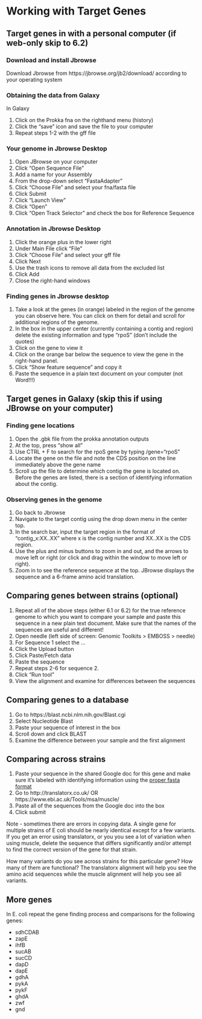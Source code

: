 # Working with Target Genes {#gene}

## Target genes in with a personal computer (if web-only skip to 6.2)

### Download and install Jbrowse

Download Jbrowse from https://jbrowse.org/jb2/download/ according to your operating system

### Obtaining the data from Galaxy

In Galaxy

1. Click on the Prokka fna on the righthand menu (history)
2. Click the "save" icon and save the file to your computer
3. Repeat steps 1-2 with the gff file

### Your genome in Jbrowse Desktop

1. Open JBrowse on your computer
2. Click "Open Sequence File"
3. Add a name for your Assembly
4. From the drop-down select "FastaAdapter"
5. Click "Choose File" and select your fna/fasta file
6. Click Submit
7. Click "Launch View"
8. Click "Open"
9. Click "Open Track Selector" and check the box for Reference Sequence

### Annotation in Jbrowse Desktop

1. Click the orange plus in the lower right
2. Under Main File click "File"
3. Click "Choose File" and select your gff file
4. Click Next
5. Use the trash icons to remove all data from the excluded list
6. Click Add
7. Close the right-hand windows

### Finding genes in Jbrowse desktop

1. Take a look at the genes (in orange) labeled in the region of the genome you can observe here. You can click on them for detail and scroll for additional regions of the genome.
2. In the box in the upper center (currently containing a contig and region) delete the existing information and type "rpoS" (don't include the quotes)
3. Click on the gene to view it
4. Click on the orange bar below the sequence to view the gene in the right-hand panel.
5. Click "Show feature sequence" and copy it 
6. Paste the sequence in a plain text document on your computer (not Word!!!)

## Target genes in Galaxy (skip this if using JBrowse on your computer)

### Finding gene locations

1. Open the .gbk file from the prokka annotation outputs
2. At the top, press “show all” 
3. Use CTRL + F to search for the rpoS gene by typing /gene="rpoS"
4. Locate the gene on the file and note the CDS position on the line immediately above the gene name
5. Scroll up the file to determine which contig the gene is located on. Before the genes are listed, there is a section of identifying information about the contig.

### Observing genes in the genome

1. Go back to Jbrowse
2. Navigate to the target contig using the drop down menu in the center top. 
3. In the search bar, input the target region in the format of “contig_x:XX..XX” where x is the contig number and XX..XX is the CDS region. 
4. Use the plus and minus buttons to zoom in and out, and the arrows to move left or right (or click and drag within the window to move left or right).
5. Zoom in to see the reference sequence at the top. JBrowse displays the sequence and a 6-frame amino acid translation.

## Comparing genes between strains (optional)

1. Repeat all of the above steps (either 6.1 or 6.2) for the true reference genome to which you want to compare your sample and paste this sequence in a new plain text document. Make sure that the names of the sequences are useful and different!
2. Open needle (left side of screen: Genomic Toolkits > EMBOSS > needle)
3. For Sequence 1 select the ...
4. Click the Upload button
5. Click Paste/Fetch data
6. Paste the sequence
7. Repeat steps 2-6 for sequence 2.
8. Click “Run tool”
9. View the alignment and examine for differences between the sequences

## Comparing genes to a database

1. Go to https://blast.ncbi.nlm.nih.gov/Blast.cgi
2. Select Nucleotide Blast
3. Paste your sequence of interest in the box
4. Scroll down and click BLAST
5. Examine the difference between your sample and the first alignment

## Comparing across strains

1. Paste your sequence in the shared Google doc for this gene and make sure it's labeled with identifying information using the [proper fasta format](https://www.bioinformatics.nl/tools/crab_fasta.html)
2. Go to http://translatorx.co.uk/ OR https://www.ebi.ac.uk/Tools/msa/muscle/
3. Paste all of the sequences from the Google doc into the box
4. Click submit

Note - sometimes there are errors in copying data. A single gene for multiple strains of E coli should be nearly identical except for a few variants. If you get an error using translatorx, or you you see a lot of variation when using muscle, delete the sequence that differs significantly and/or attempt to find the correct version of the gene for that strain.

How many variants do you see across strains for this particular gene? How many of them are functional? The translatorx alignment will help you see the amino acid sequences while the muscle alignment will help you see all variants.

## More genes

In E. coli repeat the gene finding process and comparisons for the following genes:

- sdhCDAB 
- zapE
- ihfB 
- sucAB 
- sucCD 
- dapD 
- dapE 
- gdhA
- pykA 
- pykF 
- ghdA 
- zwf 
- gnd


